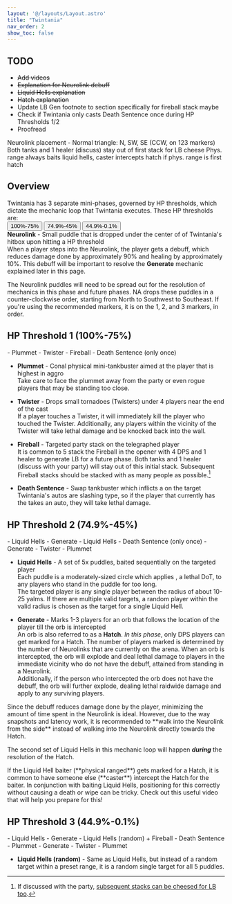 ```yaml
---
layout: '@/layouts/Layout.astro'
title: "Twintania"
nav_order: 2
show_toc: false
---
```




## TODO
- ~~Add videos~~
- ~~Explanation for Neurolink debuff~~
- ~~Liquid Hells explanation~~
- ~~Hatch explanation~~
- Update LB Gen footnote to section specifically for fireball stack maybe
- Check if Twintania only casts Death Sentence once during HP Thresholds 1/2
- Proofread

<Notification title="tl;dr">
    Neurolink placement - Normal triangle: N, SW, SE (CCW, on 123 markers)  
    Both tanks and 1 healer (discuss) stay out of first stack for LB cheese  
    Phys. range always baits liquid hells, caster intercepts hatch if phys. range is first hatch
</Notification>

## Overview
Twintania has 3 separate mini-phases, governed by HP thresholds,
which dictate the mechanic loop that Twintania executes. These HP
thresholds are:  
<Button class="btn btn-primary-light" href="#h-hp-threshold-1-100-75">100%-75%</Button>
<Button class="btn btn-secondary-light" href="#h-hp-threshold-2-749-45">74.9%-45%</Button>
<Button class="btn btn-highlighter" href="#hp-threshold-3-449-01">44.9%-0.1%</Button>  
**Neurolink** - Small puddle that is dropped under the center of of Twintania's hitbox
upon hitting a HP threshold  
When a player steps into the Neurolink, the player gets
a <BuffDebuff name="Neurolink" img={neurolink} /> debuff, which reduces damage done by approximately 90% and
healing by approximately 10%. This debuff will be important to resolve the **Generate** mechanic
explained later in this page.  

<Notification title="NA Specific" type="primary">
The Neurolink puddles will need to be spread out for the resolution of mechanics in this phase and future phases.
NA drops these puddles in a counter-clockwise order, starting from North to Southwest to Southeast. If you're using
the recommended markers, it is on the 1, 2, and 3 markers, in order.
</Notification>

## HP Threshold 1 (100%-75%)
<Card title="Mechanic Loop">
    - Plummet  
    - Twister  
    - Fireball  
    - Death Sentence (only once)
</Card>

- **Plummet** - Conal physical mini-tankbuster aimed at the player that is highest in aggro  
Take care to face the plummet away from the party or even rogue players that may be standing too close.   
  
- **Twister** - Drops small tornadoes (Twisters) under 4 players near the end of the cast  
If a player touches a Twister, it will immediately kill the player who touched the Twister. Additionally,
any players within the vicinity of the Twister will take lethal damage and be knocked back into the wall.
  
- **Fireball** - Targeted party stack on the telegraphed player  
It is common to 5 stack the Fireball in the opener with 4 DPS and 1 healer to generate LB for a future phase. 
Both tanks and 1 healer (discuss with your party) will stay out of this initial stack. Subsequent Fireball stacks
should be stacked with as many people as possible.[^1]
  
- **Death Sentence** - Swap tankbuster which inflicts 
a <BuffDebuff name="Slashing Resistance Down II" img={slashing} /> on the target  
Twintania's autos are slashing type, so if the player that currently has 
the <BuffDebuff name="Slashing Resistance Down II" img={slashing} /> takes an auto, they will take lethal
damage.


## HP Threshold 2 (74.9%-45%)
<Card title="Mechanic Loop">
    - Liquid Hells  
    - Generate  
    - Liquid Hells  
    - Death Sentence (only once)  
    - Generate  
    - Twister
    - Plummet
</Card>

- **Liquid Hells** - A set of 5x puddles, baited sequentially on the targeted player  
Each puddle is a moderately-sized circle which applies <BuffDebuff name="Burns" img={burns} />, a lethal DoT,
to any players who stand in the puddle for too long.  
The targeted player is any single player between the radius of about 10-25 yalms. If there are multiple valid
targets, a random player within the valid radius is chosen as the target for a single Liquid Hell.

- **Generate** - Marks 1-3 players for an orb that follows the location of the player till the orb is intercepted  
An orb is also referred to as a **Hatch**. *In this phase*, only DPS players can get marked for a Hatch.
The number of players marked is determined by the number of Neurolinks that are currently on the arena.
When an orb is intercepted, the orb will explode and deal lethal damage to players in the immediate vicinity who
do not have the <BuffDebuff name="Neurolink" img={neurolink} /> debuff, attained from standing in a Neurolink.  
Additionally, if the person who intercepted the orb does not have the <BuffDebuff name="Neurolink" img={neurolink} /> 
debuff, the orb will further explode, dealing lethal raidwide damage and
apply <BuffDebuff name="Damage Down" img={damagedown} /> to any surviving players.
  
<Notification title="Resolving Hatches" type="notice">
    Since the <BuffDebuff name="Neurolink" img={neurolink} /> debuff reduces damage done by the player,
    minimizing the amount of time spent in the Neurolink is ideal. However, due to the way snapshots and latency
    work, it is recommended to **walk into the Neurolink from the side** instead of walking into the Neurolink
    directly towards the Hatch.
</Notification>
  
The second set of Liquid Hells in this mechanic loop will happen ***during*** the resolution of the Hatch. 

<Notification title="NA Specific" type="primary">
    If the Liquid Hell baiter (**physical ranged**) gets marked for a Hatch, it is common to have someone
    else (**caster**) intercept the Hatch for the baiter.  
    In conjunction with baiting Liquid Hells, positioning for this correctly without causing a death or wipe can be 
    tricky. Check out this useful video that will help you prepare for this!
<YouTube id="9DDTla_pbL0" />
</Notification>


## HP Threshold 3 (44.9%-0.1%)
<Card title="Mechanic Loop">
    - Liquid Hells  
    - Generate  
    - Liquid Hells (random) + Fireball  
    - Death Sentence  
    - Plummet  
    - Generate  
    - Twister  
    - Plummet  
</Card>

- **Liquid Hells (random)** - Same as Liquid Hells, but instead of a random target within a preset range, it is
a random single target for all 5 puddles.  
  
  
[^1]: If discussed with the party, [subsequent stacks can be cheesed for LB too](https://ucob.guide/general/lbgen/).
